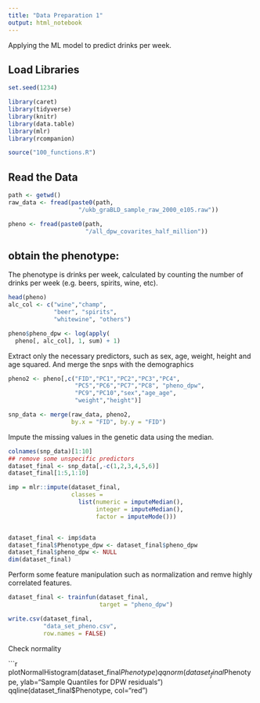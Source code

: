 ```yaml
---
title: "Data Preparation 1"
output: html_notebook
---
```


Applying the ML model to predict drinks per week.

## Load Libraries

```r
set.seed(1234)

library(caret)
library(tidyverse)
library(knitr) 
library(data.table)
library(mlr)
library(rcompanion)

source("100_functions.R")
```

## Read the Data

```r
path <- getwd()
raw_data <- fread(paste0(path,
                    "/ukb_graBLD_sample_raw_2000_e105.raw"))

pheno <- fread(paste0(path,
                      "/all_dpw_covarites_half_million"))
```

## obtain the phenotype:

The phenotype is drinks per week, calculated by counting the number of drinks per week (e.g. beers, spirits, wine, etc).

```r
head(pheno)
alc_col <- c("wine","champ",
             "beer", "spirits", 
             "whitewine", "others")

pheno$pheno_dpw <- log(apply(
  pheno[, alc_col], 1, sum) + 1)
```

Extract only the necessary predictors, such as sex, age, weight, height and age squared. And merge the snps with the demographics

```r
pheno2 <- pheno[,c("FID","PC1","PC2","PC3","PC4",
                   "PC5","PC6","PC7","PC8", "pheno_dpw",
                   "PC9","PC10","sex","age_age",
                   "weight","height")]

snp_data <- merge(raw_data, pheno2, 
                  by.x = "FID", by.y = "FID")
```

Impute the missing values in the genetic data using the median.

```r
colnames(snp_data)[1:10]
## remove some unspecific predictors
dataset_final <- snp_data[,-c(1,2,3,4,5,6)]
dataset_final[1:5,1:10]

imp = mlr::impute(dataset_final, 
                  classes = 
                    list(numeric = imputeMedian(), 
                         integer = imputeMedian(), 
                         factor = imputeMode()))


dataset_final <- imp$data
dataset_final$Phenotype_dpw <- dataset_final$pheno_dpw
dataset_final$pheno_dpw <- NULL
dim(dataset_final)
```

Perform some feature manipulation such as normalization and remve highly correlated features.

```r
dataset_final <- trainfun(dataset_final, 
                          target = "pheno_dpw")

write.csv(dataset_final,
          "data_set_pheno.csv",
          row.names = FALSE)
```

Check normality

```r

plotNormalHistogram(dataset_final$Phenotype)
qqnorm(dataset_final$Phenotype, ylab="Sample Quantiles for DPW residuals")
qqline(dataset_final$Phenotype, col="red")